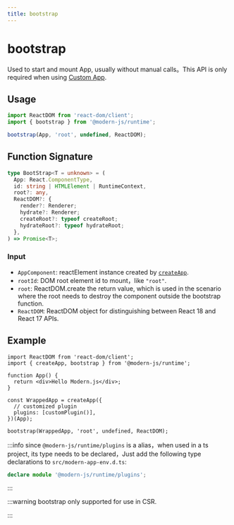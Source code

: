 ```yaml
---
title: bootstrap
---
```

# bootstrap

Used to start and mount App, usually without manual calls。This API is only required when using [Custom App](/guides/concept/entries#自定义-app).

## Usage

```ts
import ReactDOM from 'react-dom/client';
import { bootstrap } from '@modern-js/runtime';

bootstrap(App, 'root', undefined, ReactDOM);
```

## Function Signature

```ts
type BootStrap<T = unknown> = (
  App: React.ComponentType,
  id: string | HTMLElement | RuntimeContext,
  root?: any,
  ReactDOM?: {
    render?: Renderer;
    hydrate?: Renderer;
    createRoot?: typeof createRoot;
    hydrateRoot?: typeof hydrateRoot;
  },
) => Promise<T>;
```

### Input

- `AppComponent`: reactElement instance created by [`createApp`](./create-app).
- `rootId`: DOM root element id to mount，like `"root"`.
- `root`: ReactDOM.create the return value, which is used in the scenario where the root needs to destroy the component outside the bootstrap function.
- `ReactDOM`: ReactDOM object for distinguishing between React 18 and React 17 APIs.

## Example

```tsx
import ReactDOM from 'react-dom/client';
import { createApp, bootstrap } from '@modern-js/runtime';

function App() {
  return <div>Hello Modern.js</div>;
}

const WrappedApp = createApp({
  // customized plugin
  plugins: [customPlugin()],
})(App);

bootstrap(WrappedApp, 'root', undefined, ReactDOM);
```

:::info
since `@modern-js/runtime/plugins` is a alias，when used in a ts project, its type needs to be declared，Just add the following type declarations to `src/modern-app-env.d.ts`:

```ts
declare module '@modern-js/runtime/plugins';
```

:::

:::warning
bootstrap only supported for use in CSR.

:::
